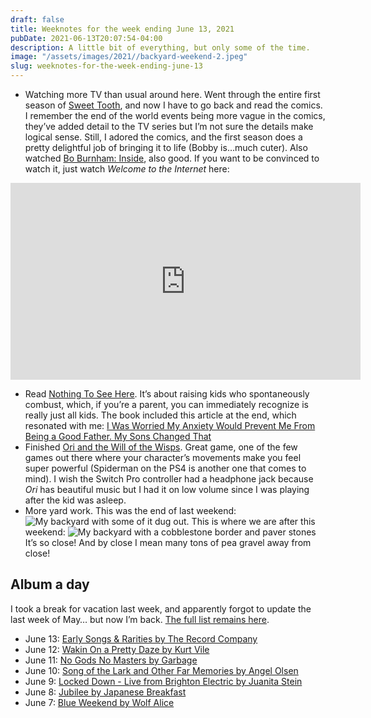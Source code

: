 ```yaml
---
draft: false
title: Weeknotes for the week ending June 13, 2021
pubDate: 2021-06-13T20:07:54-04:00
description: A little bit of everything, but only some of the time.
image: "/assets/images/2021//backyard-weekend-2.jpeg"
slug: weeknotes-for-the-week-ending-june-13
---
```


- Watching more TV than usual around here. Went through the entire first season of [Sweet Tooth](https://www.netflix.com/title/81221380), and now I have to go back and read the comics. I remember the end of the world events being more vague in the comics, they’ve added detail to the TV series but I’m not sure the details make logical sense. Still, I adored the comics, and the first season does a pretty delightful job of bringing it to life (Bobby is…much cuter). Also watched [Bo Burnham: Inside](https://www.netflix.com/title/81289483), also good. If you want to be convinced to watch it, just watch _Welcome to the Internet_ here:

<iframe width="560" height="315" src="https://www.youtube-nocookie.com/embed/k1BneeJTDcU" title="YouTube video player" frameborder="0" allow="accelerometer; autoplay; clipboard-write; encrypted-media; gyroscope; picture-in-picture" allowfullscreen></iframe>


- Read [Nothing To See Here](https://www.indiebound.org/book/9780062913463). It’s about raising kids who spontaneously combust, which, if you’re a parent, you can immediately recognize is really just all kids. The book included this article at the end, which resonated with me: [I Was Worried My Anxiety Would Prevent Me From Being a Good Father. My Sons Changed That](https://time.com/5712486/parenting-with-anxiety/)
- Finished [Ori and the Will of the Wisps](https://www.nintendo.com/games/detail/ori-and-the-will-of-the-wisps-switch/). Great game, one of the few games out there where your character’s movements make you feel super powerful (Spiderman on the PS4 is another one that comes to mind). I wish the Switch Pro controller had a headphone jack because _Ori_ has beautiful music but I had it on low volume since I was playing after the kid was asleep.
- More yard work. This was the end of last weekend:
![My backyard with some of it dug out.](/assets/images/2021//backyard_so_far.jpeg)
This is where we are after this weekend:
![My backyard with a cobblestone border and paver stones](/assets/images/2021//backyard-weekend-2.jpeg)
It’s so close! And by close I mean many tons of pea gravel away from close!

## Album a day
I took a break for vacation last week, and apparently forgot to update the last week of May… but now I’m back. [The full list remains here](https://www.builtwith.coffee/album-a-day).
- June 13: [Early Songs & Rarities by The Record Company](https://music.apple.com/us/album/early-songs-rarities/1504326889)
- June 12: [‎Wakin On a Pretty Daze by Kurt Vile](https://music.apple.com/us/album/wakin-on-a-pretty-daze/598989281)
- June 11: [‎No Gods No Masters by Garbage](https://music.apple.com/us/album/no-gods-no-masters/1556301766)
- June 10: [‎Song of the Lark and Other Far Memories by Angel Olsen](https://music.apple.com/us/album/song-of-the-lark-and-other-far-memories/1558244877)
- June 9: [‎Locked Down - Live from Brighton Electric by Juanita Stein](https://music.apple.com/us/album/locked-down-live-from-brighton-electric/1564499406)
- June 8: [‎Jubilee by Japanese Breakfast](https://music.apple.com/us/album/jubilee/1553364590)
- June 7:  [‎Blue Weekend by Wolf Alice](https://music.apple.com/us/album/blue-weekend-apple-music-edition/1569497531)
